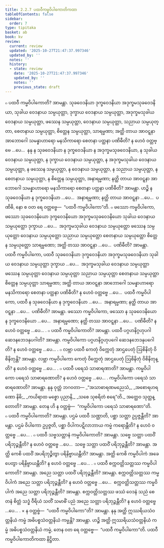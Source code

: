 ```yaml
---
title: 2.2.7 ပထဝီကမ္မဝိပါကောတိကထာ
tableOfContents: false
sidebar:
  order: 7
type: tipitaka
basket: ab
book: kv
review:
  current: review
  updated: '2025-10-27T21:47:37.997346'
  updated_by: ''
  notes: ''
  history:
  - state: review
    date: '2025-10-27T21:47:37.997346'
    updated_by: ''
    notes: ''
    previous_state: draft
---
```



<ReviewStatus review={frontmatter.review} showDetails={true} />

<HypothesisAnnotation frontmatter={frontmatter} />

<DynamicBreadcrumb />

<Division number="492" book="kv" e="ch" v="32" p="262">

<Paragraph number="1676" book="kv">
๐ ပထဝီ ကမ္မဝိပါကောတိ? အာမန္တာ. သုခဝေဒနိယာ ဒုက္ခဝေဒနိယာ အဒုက္ခမသုခဝေဒနိယာ, သုခါယ ဝေဒနာယ သမ္ပယုတ္တာ, ဒုက္ခာယ ဝေဒနာယ သမ္ပယုတ္တာ, အဒုက္ခမသုခါယ ဝေဒနာယ သမ္ပယုတ္တာ, ဖဿေန သမ္ပယုတ္တာ, ဝေဒနာယ သမ္ပယုတ္တာ, သညာယ သမ္ပယုတ္တာ, စေတနာယ သမ္ပယုတ္တာ, စိတ္တေန သမ္ပယုတ္တာ, သာရမ္မဏာ; အတ္ထိ တာယ အာဝဋ္ဋနာ အာဘောဂေါ သမန္နာဟာရော မနသိကာရော စေတနာ ပတ္ထနာ ပဏိဓီတိ? န ဟေဝံ ဝတ္တဗ္ဗေ …ပေ…  နနု န သုခဝေဒနိယာ န ဒုက္ခဝေဒနိယာ န အဒုက္ခမသုခဝေဒနိယာ, န သုခါယ ဝေဒနာယ သမ္ပယုတ္တာ, န ဒုက္ခာယ ဝေဒနာယ သမ္ပယုတ္တာ, န အဒုက္ခမသုခါယ ဝေဒနာယ သမ္ပယုတ္တာ, န ဖဿေန သမ္ပယုတ္တာ, န ဝေဒနာယ သမ္ပယုတ္တာ, န သညာယ သမ္ပယုတ္တာ, န စေတနာယ သမ္ပယုတ္တာ, န စိတ္တေန သမ္ပယုတ္တာ, အနာရမ္မဏာ; နတ္ထိ တာယ အာဝဋ္ဋနာ အာဘောဂေါ သမန္နာဟာရော မနသိကာရော စေတနာ ပတ္ထနာ ပဏိဓီတိ? အာမန္တာ. ဟဉ္စိ န သုခဝေဒနိယာ န ဒုက္ခဝေဒနိယာ …ပေ…  အနာရမ္မဏာ; နတ္ထိ တာယ အာဝဋ္ဋနာ …ပေ…  ပဏိဓိ, နော စ ဝတ ရေ ဝတ္တဗ္ဗေ—  “ပထဝီ ကမ္မဝိပါကော”တိ.
</Paragraph>

<Paragraph number="1677" book="kv">
๐ ဖဿော ကမ္မဝိပါကော, ဖဿော သုခဝေဒနိယော ဒုက္ခဝေဒနိယော အဒုက္ခမသုခဝေဒနိယော သုခါယ ဝေဒနာယ သမ္ပယုတ္တော ဒုက္ခာယ …ပေ…  အဒုက္ခမသုခါယ ဝေဒနာယ သမ္ပယုတ္တော ဖဿေန သမ္ပယုတ္တော ဝေဒနာယ သမ္ပယုတ္တော သညာယ သမ္ပယုတ္တော စေတနာယ သမ္ပယုတ္တော စိတ္တေန သမ္ပယုတ္တော သာရမ္မဏော; အတ္ထိ တဿ အာဝဋ္ဋနာ …ပေ…  ပဏိဓီတိ? အာမန္တာ. ပထဝီ ကမ္မဝိပါကော, ပထဝီ သုခဝေဒနိယာ ဒုက္ခဝေဒနိယာ အဒုက္ခမသုခဝေဒနိယာ သုခါယ ဝေဒနာယ သမ္ပယုတ္တာ ဒုက္ခာယ …ပေ…  အဒုက္ခမသုခါယ ဝေဒနာယ သမ္ပယုတ္တာ ဖဿေန သမ္ပယုတ္တာ ဝေဒနာယ သမ္ပယုတ္တာ သညာယ သမ္ပယုတ္တာ စေတနာယ သမ္ပယုတ္တာ စိတ္တေန သမ္ပယုတ္တာ သာရမ္မဏာ; အတ္ထိ တာယ အာဝဋ္ဋနာ အာဘောဂေါ သမန္နာဟာရော မနသိကာရော စေတနာ ပတ္ထနာ ပဏိဓီတိ? န ဟေဝံ ဝတ္တဗ္ဗေ …ပေ…  ပထဝီ ကမ္မဝိပါကော, ပထဝီ န သုခဝေဒနိယာ န ဒုက္ခဝေဒနိယာ …ပေ…  အနာရမ္မဏာ; နတ္ထိ တာယ အာဝဋ္ဋနာ …ပေ…  ပဏိဓီတိ? အာမန္တာ. ဖဿော ကမ္မဝိပါကော, ဖဿော န သုခဝေဒနိယော န ဒုက္ခဝေဒနိယော …ပေ…  အနာရမ္မဏော; နတ္ထိ တဿ အာဝဋ္ဋနာ …ပေ…  ပဏိဓီတိ? န ဟေဝံ ဝတ္တဗ္ဗေ …ပေ… .
</Paragraph>

<Paragraph number="1678" book="kv">
๐ ပထဝီ ကမ္မဝိပါကောတိ? အာမန္တာ. ပထဝီ ပဂ္ဂဟနိဂ္ဂဟုပဂါ ဆေဒနဘေဒနုပဂါတိ? အာမန္တာ. ကမ္မဝိပါကော ပဂ္ဂဟနိဂ္ဂဟုပဂေါ ဆေဒနဘေဒနုပဂေါတိ? န ဟေဝံ ဝတ္တဗ္ဗေ …ပေ… .
</Paragraph>

<Paragraph number="1679" book="kv">
๐ လဗ္ဘာ ပထဝီ ကေတုံ ဝိက္ကေတုံ အာဌပေတုံ ဩစိနိတုံ ဝိစိနိတုန္တိ? အာမန္တာ. လဗ္ဘာ ကမ္မဝိပါကော ကေတုံ ဝိက္ကေတုံ အာဌပေတုံ ဩစိနိတုံ ဝိစိနိတုန္တိ? န ဟေဝံ ဝတ္တဗ္ဗေ …ပေ… .
</Paragraph>

</Division>
<Division number="493" book="kv" e="ch" v="32" p="263">

<Paragraph number="1680" book="kv">
๐ ပထဝီ ပရေသံ သာဓာရဏာတိ? အာမန္တာ. ကမ္မဝိပါကော ပရေသံ သာဓာရဏောတိ? န ဟေဝံ ဝတ္တဗ္ဗေ …ပေ… .
</Paragraph>

<Paragraph number="1681" book="kv">
ကမ္မဝိပါကော ပရေသံ သာဓာရဏောတိ? အာမန္တာ. နနု ဝုတ္တံ ဘဂဝတာ—
</Paragraph>

<Paragraph number="1682" type="verses" book="kv">
_“အသာဓာရဏမညေသံ,_  
_အစောရဟရဏော နိဓိ;_  
_ကယိရာထ မစ္စော ပုညာနိ,_  
_သစေ သုစရိတံ စရေ”တိ._  

</Paragraph>

<Paragraph number="1683" book="kv">
အတ္ထေဝ သုတ္တန္တောတိ? အာမန္တာ. တေန ဟိ န ဝတ္တဗ္ဗံ—  “ကမ္မဝိပါကော ပရေသံ သာဓာရဏော”တိ.
</Paragraph>

<Paragraph number="1684" book="kv">
๐ ပထဝီ ကမ္မဝိပါကောတိ? အာမန္တာ. ပဌမံ ပထဝီ သဏ္ဌာတိ, ပစ္ဆာ သတ္တာ ဥပ္ပဇ္ဇန္တီတိ? အာမန္တာ. ပဌမံ ဝိပါကော ဥပ္ပဇ္ဇတိ, ပစ္ဆာ ဝိပါကပဋိလာဘာယ ကမ္မံ ကရောန္တီတိ? န ဟေဝံ ဝတ္တဗ္ဗေ …ပေ… .
</Paragraph>

<Paragraph number="1685" book="kv">
๐ ပထဝီ သဗ္ဗသတ္တာနံ ကမ္မဝိပါကောတိ? အာမန္တာ. သဗ္ဗေ သတ္တာ ပထဝိံ ပရိဘုဉ္ဇန္တီတိ? န ဟေဝံ ဝတ္တဗ္ဗေ …ပေ…  သဗ္ဗေ သတ္တာ ပထဝိံ ပရိဘုဉ္ဇန္တီတိ? အာမန္တာ. အတ္ထိ ကေစိ ပထဝိံ အပရိဘုဉ္ဇိတွာ ပရိနိဗ္ဗာယန္တီတိ? အာမန္တာ. အတ္ထိ ကေစိ ကမ္မဝိပါကံ အခေပေတွာ ပရိနိဗ္ဗာယန္တီတိ? န ဟေဝံ ဝတ္တဗ္ဗေ …ပေ… .
</Paragraph>

<Paragraph number="1686" book="kv">
๐ ပထဝီ စက္ကဝတ္တိသတ္တဿ ကမ္မဝိပါကောတိ? အာမန္တာ. အညေ သတ္တာ ပထဝိံ ပရိဘုဉ္ဇန္တီတိ? အာမန္တာ. စက္ကဝတ္တိသတ္တဿ ကမ္မဝိပါကံ အညေ သတ္တာ ပရိဘုဉ္ဇန္တီတိ? န ဟေဝံ ဝတ္တဗ္ဗေ …ပေ…  စက္ကဝတ္တိသတ္တဿ ကမ္မဝိပါကံ အညေ သတ္တာ ပရိဘုဉ္ဇန္တီတိ? အာမန္တာ. စက္ကဝတ္တိသတ္တဿ ဖဿံ ဝေဒနံ သညံ စေတနံ စိတ္တံ သဒ္ဓံ ဝီရိယံ သတိံ သမာဓိံ ပညံ အညေ သတ္တာ ပရိဘုဉ္ဇန္တီတိ? န ဟေဝံ ဝတ္တဗ္ဗေ …ပေ… .
</Paragraph>

</Division>
<Division number="494" book="kv" e="ch" v="32" p="264">

<Paragraph number="1687" book="kv">
× န ဝတ္တဗ္ဗံ—  “ပထဝီ ကမ္မဝိပါကော”တိ? အာမန္တာ. နနု အတ္ထိ ဣဿရိယသံဝတ္တနိယံ ကမ္မံ အဓိပစ္စသံဝတ္တနိယံ ကမ္မန္တိ? အာမန္တာ. ဟဉ္စိ အတ္ထိ ဣဿရိယသံဝတ္တနိယံ ကမ္မံ အဓိပစ္စသံဝတ္တနိယံ ကမ္မံ, တေန ဝတ ရေ ဝတ္တဗ္ဗေ—  “ပထဝီ ကမ္မဝိပါကော”တိ.

</Paragraph>
</Division>

<Paragraph number="1688" type="center" book="kv">
ပထဝီ ကမ္မဝိပါကောတိကထာ နိဋ္ဌိတာ.
</Paragraph>